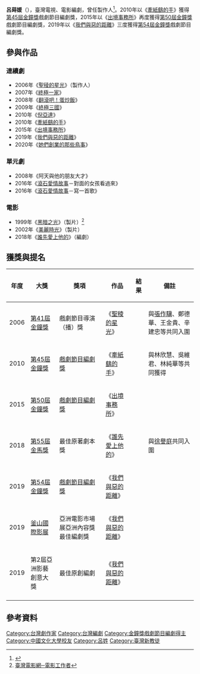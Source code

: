 {{藝人
| name                      = 呂蒔媛
| 類型 = 編劇
| image                     = <!-- 圖像 -->
| image_size                = <!-- 圖像大小 -->
| alt                       = <!-- 圖像替代 -->
| caption                   = <!-- 圖像描述 -->
| birth_name                = <!-- 本名 -->
| birth_date                = {{birth date and age|1964|2|28}}
| birth_place               = {{TWN}}
| death_date                = <!-- 死亡日期 {{Death date and age|YYYY|MM|DD|YYYY|MM|DD}}-->
| death_place               = <!-- 死亡地點 -->
| residence                 = <!-- 居住地 -->
| 國籍               = {{ROC}}
| 英文名               = <!-- 英文名 -->
| 羅馬拼音 = Lu Shih-Yuan
| education                 = [[中國文化大學|中國文化大學]]戲劇系影劇組
| nickname = 十元編
| alma_mater                = <!-- 母校 -->
| occupation                = 編劇、製作人
| 代表作             = <!-- 知名作品 -->
| spouse                    = 
| partner                   = [[張作驥|張作驥]]
| children                  = <!-- 子嗣 -->
| parents                   = <!-- 父母 -->
| imdb = 0523752
| goldenbellawards  = {{Awards|award=戲劇節目編劇獎 |year=2010年 |title=《[[牽紙鷂的手|牽紙鷂的手]]》 |year2=2015年 |title2=《[[出境事務所|出境事務所]]》 |year3=2019年 |title3=《[[我們與惡的距離|我們與惡的距離]]》}}
}}
'''呂蒔媛'''（{{bd|1964年|2月28日}}），臺灣電視、電影編劇，曾任製作人<ref>{{Cite web |url=http://www.eforu.com.tw/www/literature/human_edit05.htm |title=專訪名編劇呂蒔媛 |accessdate=2016-07-05 |archive-date=2016-08-20 |archive-url=https://web.archive.org/web/20160820005531/http://www.eforu.com.tw/www/literature/human_edit05.htm |dead-url=yes }}</ref>。2010年以《[[牽紙鷂的手|牽紙鷂的手]]》獲得[[第45屆金鐘獎|第45屆金鐘獎]]戲劇節目編劇獎，2015年以《[[出境事務所|出境事務所]]》再度獲得[[第50屆金鐘獎|第50屆金鐘獎]]戲劇節目編劇獎，2019年以《[[我們與惡的距離|我們與惡的距離]]》三度獲得[[第54屆金鐘獎|第54屆金鐘獎]]戲劇節目編劇獎。

==參與作品==
===連續劇===
*2006年《[[聖稜的星光|聖稜的星光]]》（製作人）
*2007年《[[終極一家|終極一家]]》
*2008年《[[翻滾吧！蛋炒飯|翻滾吧！蛋炒飯]]》
*2009年《[[終極三國|終極三國]]》
*2010年《[[倪亞達|倪亞達]]》
*2010年《[[牽紙鷂的手|牽紙鷂的手]]》
*2015年《[[出境事務所|出境事務所]]》
*2019年《[[我們與惡的距離|我們與惡的距離]]》
*2020年《[[她們創業的那些鳥事|她們創業的那些鳥事]]》

===單元劇===
*2008年《阿天與他的朋友大才》
*2016年《[[滾石愛情故事|滾石愛情故事]]－對面的女孩看過來》
*2016年《[[滾石愛情故事|滾石愛情故事]]－寫一首歌》
=== 電影 ===
*1999年《[[黑暗之光|黑暗之光]]》（製片）<ref>[http://www.taiwancinema.com/ct_12594_39 臺灣電影網─電影工作者]{{Dead link|date=2020年6月 |bot=InternetArchiveBot |fix-attempted=yes }}</ref>
*2002年《[[美麗時光|美麗時光]]》（製片）
*2018年《[[誰先愛上他的|誰先愛上他的]]》（編劇）

== 獲獎與提名 ==
{| class="wikitable"
|-
! 年度
! 大獎
! 獎項
! 作品
! 結果
!備註
|-
| 2006
|[[第41屆金鐘獎|第41屆金鐘獎]]
| 戲劇節目導演（播）獎
| 《[[聖稜的星光|聖稜的星光]]》
| {{nom}}
|與[[張作驥|張作驥]]、鄭德華、王金貴、辛建忠等共同入圍
|-
| 2010
|[[第45屆金鐘獎|第45屆金鐘獎]]
| [[金鐘獎戲劇節目編劇獎|戲劇節目編劇獎]]
| 《[[牽紙鷂的手|牽紙鷂的手]]》
| {{won}}
|與林欣慧、吳維君、林純華等共同獲得
|-
| 2015
| [[第50屆金鐘獎|第50屆金鐘獎]]
| [[金鐘獎戲劇節目編劇獎|戲劇節目編劇獎]]
| 《[[出境事務所|出境事務所]]》
| {{won}}
|
|-
|2018
| [[第55屆金馬獎|第55屆金馬獎]]
| 最佳原著劇本獎 
|《[[誰先愛上他的|誰先愛上他的]]》
| {{nom}}
|與[[徐譽庭|徐譽庭]]共同入圍
|-
| 2019
| [[第54屆金鐘獎|第54屆金鐘獎]]
| [[金鐘獎戲劇節目編劇獎|戲劇節目編劇獎]]
| 《[[我們與惡的距離|我們與惡的距離]]》
| {{won}}
|
|-
| 2019
| [[釜山國際影展|釜山國際影展]]
| 亞洲電影市場展亞洲內容獎最佳編劇獎
| 《[[我們與惡的距離|我們與惡的距離]]》
| {{won}}
|
|-
| 2019
| 第2屆亞洲影藝創意大獎
| 最佳原創編劇
| 《[[我們與惡的距離|我們與惡的距離]]》
| {{won}}
|
|-
|}

== 參考資料 ==
{{reflist}}
{{金鐘獎戲劇節目編劇}}
{{DEFAULTSORT:L呂}}
[[Category:台灣劇作家|Category:台灣劇作家]]
[[Category:台灣編劇|Category:台灣編劇]]
[[Category:金鐘獎戲劇節目編劇得主|Category:金鐘獎戲劇節目編劇得主]]
[[Category:中國文化大學校友|Category:中國文化大學校友]]
[[Category:呂姓|Category:呂姓]]
[[Category:臺灣新教徒|Category:臺灣新教徒]]
